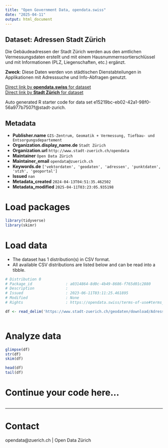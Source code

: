 ```yaml
---
title: "Open Government Data, opendata.swiss"
date: "2025-04-11"
output: html_document
---
```


## Dataset: Adressen Stadt Zürich

Die Gebäudeadressen der Stadt Zürich werden aus den amtlichen Vermessungsdaten erstellt und mit einem Hausnummernsortierschlüssel und mit Informationen (PLZ, Liegenschaften, etc.) ergänzt.

**Zweck**: Diese Daten werden von städtischen Dienstabteilungen in Applikationen mit Adresssuche und Info-Abfragen genutzt.

[Direct link by **opendata.swiss** for dataset](https://opendata.swiss/de/dataset/adressen-stadt-zurich)<br>
[Direct link by **Stadt Zürich** for dataset](https://data.stadt-zuerich.ch/dataset/geo_adressen_stadt_zuerich)

Auto generated R starter code for data set e15219bc-eb02-42a1-98f0-56a977b7507f@stadt-zurich.

## Metadata

- **Publisher.name** `GIS-Zentrum, Geomatik + Vermessung, Tiefbau- und Entsorgungsdepartement`
- **Organization.display_name.de** `Stadt Zürich`
- **Organization.url** `http://www.stadt-zuerich.ch/opendata`
- **Maintainer** `Open Data Zürich`
- **Maintainer_email** `opendata@zuerich.ch`
- **Keywords.de** `['vektordaten', 'geodaten', 'adressen', 'punktdaten', 'stzh', 'geoportal']`
- **Issued** `nan`
- **Metadata_created** `2024-04-13T04:51:35.462502`
- **Metadata_modified** `2025-04-11T03:23:05.935198`


# Load packages

```r

library(tidyverse)
library(skimr)

```

# Load data

-   The dataset has 1 distribution(s) in CSV format.
-   All available CSV distributions are listed below and can be read into a tibble.

```r

# Distribution 0
# Package_id               : a0314864-8d0c-4b49-8686-f765d01c2880
# Description              : 
# Issued                   : 2023-06-11T03:11:25.461895
# Modified                 : None
# Rights                   : https://opendata.swiss/terms-of-use#terms_open

df <- read_delim('https://www.stadt-zuerich.ch/geodaten/download/Adressen_Stadt_Zuerich?format=10008')



```

# Analyze data

```r

glimpse(df)
str(df)
skim(df)

head(df)
tail(df)

```

# Continue your code here...

```r

```

------------------------------------------------------------------------

# Contact

opendata@zuerich.ch | Open Data Zürich

